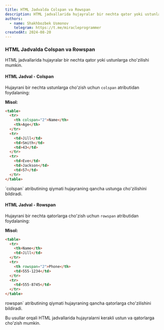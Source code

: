 ```yaml
---
title: HTML Jadvalda Colspan va Rowspan
description: HTML jadvallarida hujayralar bir nechta qator yoki ustunlarga cho'zilishi mumkin.
authors:
  - name: Shakhbozbek Usmonov
    telegram: https://t.me/miracleprogrammer
createdAt: 2024-08-20
---
```


### HTML Jadvalda Colspan va Rowspan

HTML jadvallarida hujayralar bir nechta qator yoki ustunlarga cho'zilishi mumkin.

#### HTML Jadval - Colspan

Hujayrani bir nechta ustunlarga cho'zish uchun `colspan` atributidan foydalaning:

**Misol:**

```html
<table>
  <tr>
    <th colspan="2">Name</th>
    <th>Age</th>
  </tr>
  <tr>
    <td>Jill</td>
    <td>Smith</td>
    <td>43</td>
  </tr>
  <tr>
    <td>Eve</td>
    <td>Jackson</td>
    <td>57</td>
  </tr>
</table>
```

<Callout type="warn" title="Eslatma">
  `colspan` atributining qiymati hujayraning qancha ustunga cho'zilishini bildiradi.
</Callout>

#### HTML Jadval - Rowspan

Hujayrani bir nechta qatorlarga cho'zish uchun `rowspan` atributidan foydalaning:

**Misol:**

```html
<table>
  <tr>
    <th>Name</th>
    <td>Jill</td>
  </tr>
  <tr>
    <th rowspan="2">Phone</th>
    <td>555-1234</td>
  </tr>
  <tr>
    <td>555-8745</td>
  </tr>
</table>
```

<Callout type="warn" title="Eslatma">
  rowspan` atributining qiymati hujayraning qancha qatorlarga cho'zilishini bildiradi.
</Callout>

Bu usullar orqali HTML jadvallarida hujayralarni kerakli ustun va qatorlarga cho'zish mumkin.

